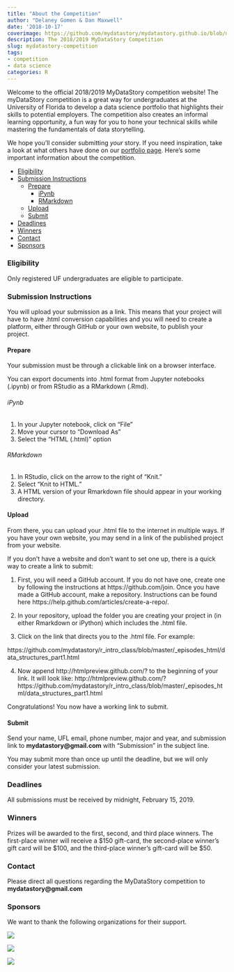 ```yaml
---
title: "About the Competition"
author: "Delaney Gomen & Dan Maxwell"
date: '2018-10-17'
coverimage: https://github.com/mydatastory/mydatastory.github.io/blob/master/img/post_background_blue.png
description: The 2018/2019 MyDataStory Competition
slug: mydatastory-competition
tags:
- competition
- data science
categories: R
---
```


Welcome to the official 2018/2019 MyDataStory competition website!  The myDataStory competition is a great way for undergraduates at the University of Florida to develop a data science portfolio that highlights their skills to potential employers. The competition also creates an informal learning opportunity, a fun way for you to hone your technical skills while mastering the fundamentals of data storytelling.  

We hope you'll consider submitting *your* story.  If you need inspiration, take a look at what others have done on our [portfolio page](/portfolio).
Here's some important information about the competition. 

  - [Eligibility](#eligibility)
  - [Submission Instructions](#submission-instructions)
    - [Prepare](#prepare)
        - [iPynb](#ipynb)
        - [RMarkdown](#rmarkdown)
    - [Upload](#upload)
    - [Submit](#submit)
  - [Deadlines](#deadlines)
  - [Winners](#winners)
  - [Contact](#contact)
  - [Sponsors](#sponsors)

### Eligibility
Only registered UF undergraduates are eligible to participate.

### Submission Instructions
You will upload your submission as a link. This means that your project will have to have .html conversion capabilities and you will need to create a platform, either through GitHub or your own website, to publish your project. 

#### Prepare

Your submission must be through a clickable link on a browser interface. 

You can export documents into .html format from Jupyter notebooks (.ipynb) or from RStudio as a RMarkdown (.Rmd).

###### iPynb


1. In your Jupyter notebook, click on "File"
2. Move your cursor to "Download As"
3. Select the "HTML (.html)" option

###### RMarkdown


1. In RStudio, click on the arrow to the right of "Knit." 
2. Select "Knit to HTML."
3. A HTML version of your Rmarkdown file should appear in your working directory. 

#### Upload

From there, you can upload your .html file to the internet in multiple ways. If you have your own website, you may send in a link of the published project from your website. 

If you don't have a website and don't want to set one up, there is a quick way to create a link to submit:

1. First, you will need a GitHub account. If you do not have one, create one by following the instructions at https://github.com/join. Once you have made a GitHub account, make a repository. Instructions can be found here https://help.github.com/articles/create-a-repo/. 

2. In your repository, upload the folder you are creating your project in (in either Rmarkdown or iPython) which includes the .html file.  

3. Click on the link that directs you to the .html file. For example:

https://github.com/mydatastory/r_intro_class/blob/master/_episodes_html/data_structures_part1.html

4. Now append http://htmlpreview.github.com/? to the beginning of your link. It will look like: http://htmlpreview.github.com/?https://github.com/mydatastory/r_intro_class/blob/master/_episodes_html/data_structures_part1.html 

Congratulations! You now have a working link to submit. 

#### Submit 

Send your name, UFL email, phone number, major and year, and submission link to **mydatastory@gmail.com** with "Submission" in the subject line. 

You may submit more than once up until the deadline, but we will only consider your latest submission. 

### **Deadlines**
All submissions must be received by midnight, February 15, 2019.

### **Winners**
Prizes will be awarded to the first, second, and third place winners.  The first-place winner will receive a $150 gift-card, the second-place winner's gift card will be $100, and the third-place winner's gift-card will be $50.  

### **Contact**
Please direct all questions regarding the MyDataStory competition to **mydatastory@gmail.com**

### **Sponsors**
We want to thank the following organizations for their support.

![](../fig/ufii_logo.png)

\newline
![](../fig/ufdsi_logo.png)

\newline
![](../fig/libraries_logo.png)



